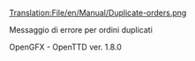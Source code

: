 [[Translation:File/en/Manual/Duplicate-orders.png]]

Messaggio di errore per ordini duplicati

OpenGFX - OpenTTD ver. 1.8.0